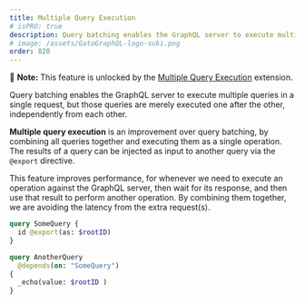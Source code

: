 ```yaml
---
title: Multiple Query Execution
# isPRO: true
description: Query batching enables the GraphQL server to execute multiple queries in a single request, but those queries are merely executed one after the other, independently from each other.
# image: /assets/GatoGraphQL-logo-suki.png
order: 820
---
```


📣 **Note:** This feature is unlocked by the [Multiple Query Execution](/extensions/multiple-query-execution/) extension.

Query batching enables the GraphQL server to execute multiple queries in a single request, but those queries are merely executed one after the other, independently from each other.

**Multiple query execution** is an improvement over query batching, by combining all queries together and executing them as a single operation. The results of a query can be injected as input to another query via the `@export` directive.

This feature improves performance, for whenever we need to execute an operation against the GraphQL server, then wait for its response, and then use that result to perform another operation. By combining them together, we are avoiding the latency from the extra request(s).

```graphql
query SomeQuery {
  id @export(as: $rootID)
}

query AnotherQuery
  @depends(on: "SomeQuery")
{
  _echo(value: $rootID )
}
```
